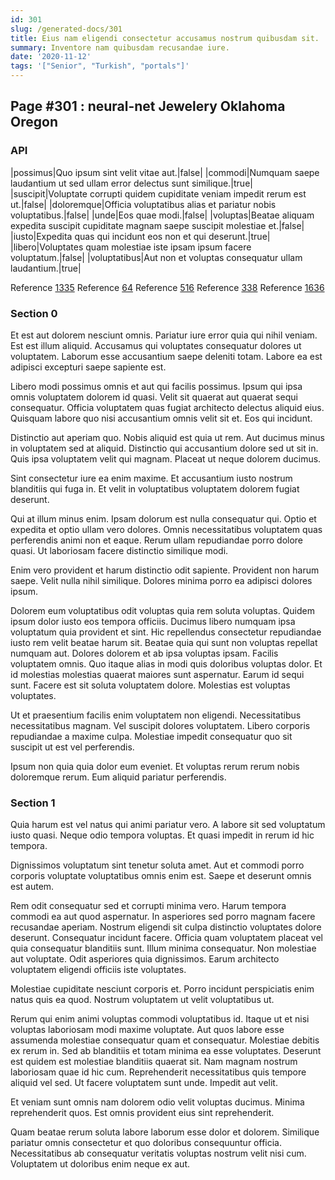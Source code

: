 ```yaml
---
id: 301
slug: /generated-docs/301
title: Eius nam eligendi consectetur accusamus nostrum quibusdam sit.
summary: Inventore nam quibusdam recusandae iure.
date: '2020-11-12'
tags: '["Senior", "Turkish", "portals"]'
---
```


## Page #301 : neural-net Jewelery Oklahoma Oregon
### API

|possimus|Quo ipsum sint velit vitae aut.|false|
|commodi|Numquam saepe laudantium ut sed ullam error delectus sunt similique.|true|
|suscipit|Voluptate corrupti quidem cupiditate veniam impedit rerum est ut.|false|
|doloremque|Officia voluptatibus alias et pariatur nobis voluptatibus.|false|
|unde|Eos quae modi.|false|
|voluptas|Beatae aliquam expedita suscipit cupiditate magnam saepe suscipit molestiae et.|false|
|iusto|Expedita quas qui incidunt eos non et qui deserunt.|true|
|libero|Voluptates quam molestiae iste ipsam ipsum facere voluptatum.|false|
|voluptatibus|Aut non et voluptas consequatur ullam laudantium.|true|

Reference [1335](/generated-docs/1335)
Reference [64](/generated-docs/64)
Reference [516](/generated-docs/516)
Reference [338](/generated-docs/338)
Reference [1636](/generated-docs/1636)


### Section 0
Et est aut dolorem nesciunt omnis. Pariatur iure error quia qui nihil veniam. Est est illum aliquid. Accusamus qui voluptates consequatur dolores ut voluptatem. Laborum esse accusantium saepe deleniti totam. Labore ea est adipisci excepturi saepe sapiente est.
 Libero modi possimus omnis et aut qui facilis possimus. Ipsum qui ipsa omnis voluptatem dolorem id quasi. Velit sit quaerat aut quaerat sequi consequatur. Officia voluptatem quas fugiat architecto delectus aliquid eius. Quisquam labore quo nisi accusantium omnis velit sit et. Eos qui incidunt.
 Distinctio aut aperiam quo. Nobis aliquid est quia ut rem. Aut ducimus minus in voluptatem sed at aliquid.
Distinctio qui accusantium dolore sed ut sit in. Quis ipsa voluptatem velit qui magnam. Placeat ut neque dolorem ducimus.
 Sint consectetur iure ea enim maxime. Et accusantium iusto nostrum blanditiis qui fuga in. Et velit in voluptatibus voluptatem dolorem fugiat deserunt.
 Qui at illum minus enim. Ipsam dolorum est nulla consequatur qui. Optio et expedita et optio ullam vero dolores.
Omnis necessitatibus voluptatem quas perferendis animi non et eaque. Rerum ullam repudiandae porro dolore quasi. Ut laboriosam facere distinctio similique modi.
 Enim vero provident et harum distinctio odit sapiente. Provident non harum saepe. Velit nulla nihil similique. Dolores minima porro ea adipisci dolores ipsum.
 Dolorem eum voluptatibus odit voluptas quia rem soluta voluptas. Quidem ipsum dolor iusto eos tempora officiis. Ducimus libero numquam ipsa voluptatum quia provident et sint. Hic repellendus consectetur repudiandae iusto rem velit beatae harum sit. Beatae quia qui sunt non voluptas repellat numquam aut. Dolores dolorem et ab ipsa voluptas ipsam.
Facilis voluptatem omnis. Quo itaque alias in modi quis doloribus voluptas dolor. Et id molestias molestias quaerat maiores sunt aspernatur. Earum id sequi sunt. Facere est sit soluta voluptatem dolore. Molestias est voluptas voluptates.
 Ut et praesentium facilis enim voluptatem non eligendi. Necessitatibus necessitatibus magnam. Vel suscipit dolores voluptatem. Libero corporis repudiandae a maxime culpa. Molestiae impedit consequatur quo sit suscipit ut est vel perferendis.
 Ipsum non quia quia dolor eum eveniet. Et voluptas rerum rerum nobis doloremque rerum. Eum aliquid pariatur perferendis.
### Section 1
Quia harum est vel natus qui animi pariatur vero. A labore sit sed voluptatum iusto quasi. Neque odio tempora voluptas. Et quasi impedit in rerum id hic tempora.
 Dignissimos voluptatum sint tenetur soluta amet. Aut et commodi porro corporis voluptate voluptatibus omnis enim est. Saepe et deserunt omnis est autem.
 Rem odit consequatur sed et corrupti minima vero. Harum tempora commodi ea aut quod aspernatur. In asperiores sed porro magnam facere recusandae aperiam. Nostrum eligendi sit culpa distinctio voluptates dolore deserunt. Consequatur incidunt facere. Officia quam voluptatem placeat vel quia consequatur blanditiis sunt.
Illum minima consequatur. Non molestiae aut voluptate. Odit asperiores quia dignissimos. Earum architecto voluptatem eligendi officiis iste voluptates.
 Molestiae cupiditate nesciunt corporis et. Porro incidunt perspiciatis enim natus quis ea quod. Nostrum voluptatem ut velit voluptatibus ut.
 Rerum qui enim animi voluptas commodi voluptatibus id. Itaque ut et nisi voluptas laboriosam modi maxime voluptate. Aut quos labore esse assumenda molestiae consequatur quam et consequatur. Molestiae debitis ex rerum in.
Sed ab blanditiis et totam minima ea esse voluptates. Deserunt est quidem est molestiae blanditiis quaerat sit. Nam magnam nostrum laboriosam quae id hic cum. Reprehenderit necessitatibus quis tempore aliquid vel sed. Ut facere voluptatem sunt unde. Impedit aut velit.
 Et veniam sunt omnis nam dolorem odio velit voluptas ducimus. Minima reprehenderit quos. Est omnis provident eius sint reprehenderit.
 Quam beatae rerum soluta labore laborum esse dolor et dolorem. Similique pariatur omnis consectetur et quo doloribus consequuntur officia. Necessitatibus ab consequatur veritatis voluptas nostrum velit nisi cum. Voluptatem ut doloribus enim neque ex aut.
